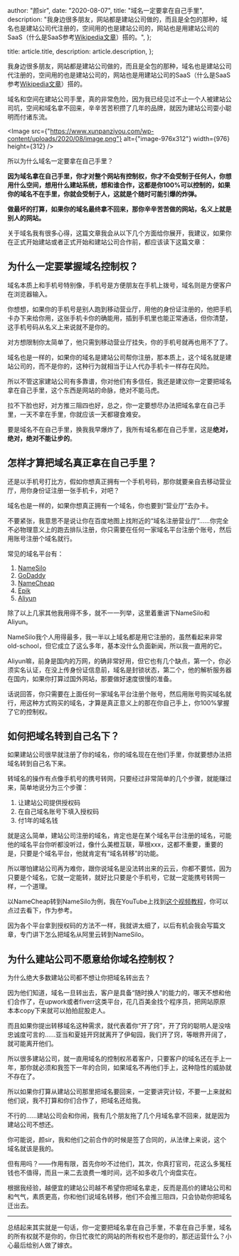 
  author: "颜sir",
  date: "2020-08-07",
  title: "域名一定要拿在自己手里",
  description:
    "我身边很多朋友，网站都是建站公司做的，而且是全包的那种，域名也是建站公司代注册的，空间用的也是建站公司的，网站也是用建站公司的SaaS（什么是SaaS参考[Wikipedia文章](https://en.wikipedia.org/wiki/Software_as_a_service)）搭的。",
};

  title: article.title,
  description: article.description,
};


我身边很多朋友，网站都是建站公司做的，而且是全包的那种，域名也是建站公司代注册的，空间用的也是建站公司的，网站也是用建站公司的SaaS（什么是SaaS参考[Wikipedia文章](https://en.wikipedia.org/wiki/Software_as_a_service)）搭的。

域名和空间在建站公司手里，真的非常危险，因为我已经见过不止一个人被建站公司坑，空间和域名拿不回来，辛辛苦苦积攒了几年的品牌，就因为建站公司耍小聪明而付诸东流。

<Image
  src={"https://www.xunpanziyou.com/wp-content/uploads/2020/08/image.png"}
  alt={"image-976x312"}
  width={976}
  height={312}
/>

所以为什么域名一定要拿在自己手里？

**因为域名拿在自己手里，你才对整个网站有控制权，你才不会受制于任何人，你想用什么空间，想用什么建站系统，想和谁合作，这都是你100%可以控制的，如果你的域名不在手里，你就会受制于人，这就是个随时可能引爆的炸弹。**

**做最坏的打算，如果你的域名最终拿不回来，那你辛辛苦苦做的网站，名义上就是别人的网站。**

关于域名我有很多心得，这篇文章我会从以下几个方面给你展开，我建议，如果你在正式开始建站或者正式开始和建站公司合作前，都应该读下这篇文章：

<Toc toc={toc} />

## 为什么一定要掌握域名控制权？

域名本质上和手机号特别像，手机号是方便朋友在手机上拨号，域名则是方便客户在浏览器输入。

你想想，如果你的手机号是别人跑到移动营业厅，用他的身份证注册的，他把手机卡办下来给你用，这张手机卡你的确能用，插到手机里也能正常通话，但你清楚，这手机号码从名义上来说就不是你的。

对方想限制你太简单了，他只需到移动营业厅挂失，你的手机号就再也用不了了。

域名也是一样的，如果你的域名是建站公司帮你注册，那本质上，这个域名就是建站公司的，而不是你的，这种行为就相当于让人代办手机卡一样存在风险。

所以不管这家建站公司有多靠谱，你对他们有多信任，我还是建议你一定要把域名拿在自己手里，这个东西是网站的命脉，绝对不能马虎。

拉不下脸也好，对方推三阻四也好，总之，你一定要想尽办法把域名拿在自己手里，一天不拿在手里，你就应该一天都寝食难安。

要是域名不在自己手里，换我我早爆炸了，我所有域名都在自己手里，这是**绝对，绝对，绝对不能让步的**。

## 怎样才算把域名真正拿在自己手里？

还是以手机号打比方，假如你想真正拥有一个手机号码，那你就要亲自去移动营业厅，用你身份证注册一张手机卡，对吧？

域名也是一样的，如果你想真正拥有一个域名，你也要到“营业厅”去办卡。

不要紧张，我意思不是说让你在百度地图上找附近的“域名注册营业厅”……你完全不必物理意义上的跑去排队注册，你只需要在任何一家域名平台注册个账号，然后用账号注册个域名就行。

常见的域名平台有：

1. [NameSilo](https://www.namesilo.com/register.php?rid=8c41255pm)
2. [GoDaddy](https://sg.godaddy.com/zh)
3. [NameCheap](https://www.namecheap.com/)
4. [Epik](https://www.epik.com/)
5. [Aliyun](https://wanwang.aliyun.com/)

除了以上几家其他我用得不多，就不一一列举，这里着重讲下NameSilo和Aliyun。

NameSilo我个人用得最多，我一半以上域名都是用它注册的，虽然看起来非常old-school，但它成立了这么多年，基本没什么负面新闻，所以我一直用的它。

Aliyun嘛，前身是国内的万网，的确非常好用，但它也有几个缺点，第一个，你必须实名认证，在没上传身份证信息前，域名是封锁状态，第二个，他的解析服务器在国内，如果你打算过国外网站，那要做好速度很慢的准备。

话说回答，你只需要在上面任何一家域名平台注册个账号，然后用账号购买域名就行，用这种方式购买的域名，才算是真正意义上的那在你自己手上，你100%掌握了它的控制权。

## 如何把域名转到自己名下？

如果建站公司很早就注册了你的域名，你的域名现在在他们手里，你就要想办法把域名转到自己名下来。

转域名的操作有点像手机号的携号转网，只要经过非常简单的几个步骤，就能赚过来，简单地说分为三个步骤：

1. 让建站公司提供授权码
2. 在自己域名账号下填入授权码
3. 付1年的域名钱

就是这么简单，建站公司注册的域名，肯定也是在某个域名平台注册的域名，可能他的域名平台你听都没听过，像什么美橙互联，草根xxx，这都不重要，重要的是，只要是个域名平台，他就肯定有“域名转移”的功能。

所以哪怕建站公司再为难你，跟你说域名是没法转出来的云云，你都不要怵，因为只要是个域名，它就一定能转，就好比只要是个手机号，它就一定能携号转网一样，一个道理。

以NameCheap转到NameSilo为例，我在YouTube上找到[这个视频教程](https://youtu.be/IMrzt4uTVvw)，你可以点过去看下，作为参考。

因为各个平台拿到授权码的方法不一样，我就讲太细了，以后有机会我会写篇文章，专门讲下怎么把域名从阿里云转到NameSilo。

## 为什么建站公司不愿意给你域名控制权？

为什么绝大多数建站公司都不想让你把域名转出去？

因为他们知道，域名一旦转出去，客户是具备“随时换人”的能力的，哪天不想和他们合作了，在upwork或者fiverr这类平台，花几百美金找个程序员，把网站原原本本copy下来就可以拍拍屁股走人。

而且如果你提出转移域名这种需求，就代表着你“开了窍”，开了窍的聪明人是没啥忠诚度可言的……亚当和夏娃开窍就离开了伊甸园，我们开了窍，等眼界开阔了，就可能离开他们。

所以很多建站公司，就一直用域名的控制权吊着客户，只要客户的域名还在手上一年，那你就必须和我签下一年的合同，如果域名不再他们手上，这种隐性的威胁就不存在了。

所以如果你打算从建站公司那里把域名要回来，一定要讲究计较，不要一上来就和他们说，我不打算和你们合作了，把域名还给我。

不行的……建站公司会和你闹，我有几个朋友拖了几个月域名拿不回来，就是因为建站公司不想还。

你可能说，颜sir，我和他们之前合作的时候是签了合同的，从法律上来说，这个域名就该是我的。

但有用吗？——作用有限，首先你吵不过他们，其次，你真打官司，花这么多冤枉钱也不值得，而且一来二去浪费一堆时间，远不如多收几个询盘实在。

根据我经验，越便宜的建站公司越不希望你把域名拿走，反而是高价的建站公司和和气气，素质更高，你和他们说域名转移，他们不会推三阻四，只会协助你把域名迁出去。

---

总结起来其实就是一句话，你一定要把域名拿在自己手里，不拿在自己手里，域名的所有权就不是你的，你日忙夜忙的网站的所有权也不是你的，那还运营什么？小心最后给别人做了嫁衣。
